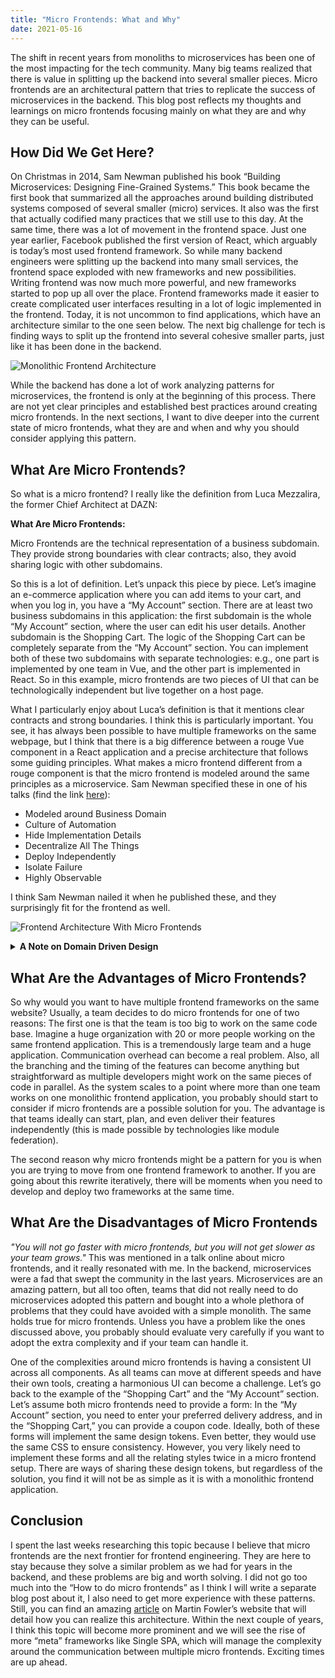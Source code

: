 ```yaml
---
title: "Micro Frontends: What and Why"
date: 2021-05-16
---
```


The shift in recent years from monoliths to microservices has been one of the most impacting for the tech community. Many big teams realized that there is value in splitting up the backend into several smaller pieces.
Micro frontends are an architectural pattern that tries to replicate the success of microservices in the backend. This blog post reflects my thoughts and learnings on micro frontends focusing mainly on what they are and why they can be useful.

## How Did We Get Here?

On Christmas in 2014, Sam Newman published his book “Building Microservices: Designing Fine-Grained Systems.” This book became the first book that summarized all the approaches around building distributed systems composed of several smaller (micro) services. It also was the first that actually codified many practices that we still use to this day.
At the same time, there was a lot of movement in the frontend space. Just one year earlier, Facebook published the first version of React, which arguably is today’s most used frontend framework. So while many backend engineers were splitting up the backend into many small services, the frontend space exploded with new frameworks and new possibilities. Writing frontend was now much more powerful, and new frameworks started to pop up all over the place. Frontend frameworks made it easier to create complicated user interfaces resulting in a lot of logic implemented in the frontend. Today, it is not uncommon to find applications, which have an architecture similar to the one seen below. The next big challenge for tech is finding ways to split up the frontend into several cohesive smaller parts, just like it has been done in the backend.

![Monolithic Frontend Architecture](./assets/monolithic-frontend-architecture.png)

While the backend has done a lot of work analyzing patterns for microservices, the frontend is only at the beginning of this process. There are not yet clear principles and established best practices around creating micro frontends. In the next sections, I want to dive deeper into the current state of micro frontends, what they are and when and why you should consider applying this pattern.

## What Are Micro Frontends?

So what is a micro frontend? I really like the definition from Luca Mezzalira, the former Chief Architect at DAZN:

**What Are Micro Frontends:**

<Quote by="Luca Mezzalira" source="https://www.youtube.com/watch?v=tD1rcWSfYpo">
  Micro Frontends are the technical representation of a business subdomain. They
  provide strong boundaries with clear contracts; also, they avoid sharing logic
  with other subdomains.
</Quote>

So this is a lot of definition. Let’s unpack this piece by piece. Let’s imagine an e-commerce application where you can add items to your cart, and when you log in, you have a “My Account” section. There are at least two business subdomains in this application: the first subdomain is the whole “My Account” section, where the user can edit his user details. Another subdomain is the Shopping Cart. The logic of the Shopping Cart can be completely separate from the “My Account” section.
You can implement both of these two subdomains with separate technologies: e.g., one part is implemented by one team in Vue, and the other part is implemented in React. So in this example, micro frontends are two pieces of UI that can be technologically independent but live together on a host page.

What I particularly enjoy about Luca’s definition is that it mentions clear contracts and strong boundaries. I think this is particularly important. You see, it has always been possible to have multiple frameworks on the same webpage, but I think that there is a big difference between a rouge Vue component in a React application and a precise architecture that follows some guiding principles.
What makes a micro frontend different from a rouge component is that the micro frontend is modeled around the same principles as a microservice. Sam Newman specified these in one of his talks (find the link <a href="https://samnewman.io/talks/principles-of-microservices" target="_blank">here</a>):

- Modeled around Business Domain
- Culture of Automation
- Hide Implementation Details
- Decentralize All The Things
- Deploy Independently
- Isolate Failure
- Highly Observable

I think Sam Newman nailed it when he published these, and they surprisingly fit for the frontend as well.

![Frontend Architecture With Micro Frontends](./assets/host-application-with-microfrontends.png)

<details>
  <summary>
    <strong>A Note on Domain Driven Design</strong>
  </summary>
  <p>
    Domain-Driven Design heavily inspires the terminology of this definition.
    While I am not really the right person to explain DDD properly, the main
    concept outlined here is about identifying smaller subdomains in an
    overarching business domain and drawing boundaries around them. It is a
    practice commonly applied to microservices, and it is a helpful practice to
    answer the question: “What constitutes a microservice, and where are the
    boundaries of the service.”
  </p>
</details>

## What Are the Advantages of Micro Frontends?

So why would you want to have multiple frontend frameworks on the same website? Usually, a team decides to do micro frontends for one of two reasons: The first one is that the team is too big to work on the same code base. Imagine a huge organization with 20 or more people working on the same frontend application. This is a tremendously large team and a huge application. Communication overhead can become a real problem. Also, all the branching and the timing of the features can become anything but straightforward as multiple developers might work on the same pieces of code in parallel. As the system scales to a point where more than one team works on one monolithic frontend application, you probably should start to consider if micro frontends are a possible solution for you. The advantage is that teams ideally can start, plan, and even deliver their features independently (this is made possible by technologies like module federation).

The second reason why micro frontends might be a pattern for you is when you are trying to move from one frontend framework to another. If you are going about this rewrite iteratively, there will be moments when you need to develop and deploy two frameworks at the same time.

## What Are the Disadvantages of Micro Frontends

_"You will not go faster with micro frontends, but you will not get slower as your team grows."_ This was mentioned in a talk online about micro frontends, and it really resonated with me. In the backend, microservices were a fad that swept the community in the last years. Microservices are an amazing pattern, but all too often, teams that did not really need to do microservices adopted this pattern and bought into a whole plethora of problems that they could have avoided with a simple monolith. The same holds true for micro frontends. Unless you have a problem like the ones discussed above, you probably should evaluate very carefully if you want to adopt the extra complexity and if your team can handle it.

One of the complexities around micro frontends is having a consistent UI across all components. As all teams can move at different speeds and have their own tools, creating a harmonious UI can become a challenge. Let’s go back to the example of the “Shopping Cart” and the “My Account” section. Let’s assume both micro frontends need to provide a form: In the “My Account” section, you need to enter your preferred delivery address, and in the “Shopping Cart,” you can provide a coupon code. Ideally, both of these forms will implement the same design tokens. Even better, they would use the same CSS to ensure consistency. However, you very likely need to implement these forms and all the relating styles twice in a micro frontend setup. There are ways of sharing these design tokens, but regardless of the solution, you find it will not be as simple as it is with a monolithic frontend application.

## Conclusion

I spent the last weeks researching this topic because I believe that micro frontends are the next frontier for frontend engineering. They are here to stay because they solve a similar problem as we had for years in the backend, and these problems are big and worth solving. I did not go too much into the “How to do micro frontends” as I think I will write a separate blog post about it, I also need to get more experience with these patterns. Still, you can find an amazing <a href="https://martinfowler.com/articles/micro frontends.html" target="_blank"> article</a> on Martin Fowler’s website that will detail how you can realize this architecture. Within the next couple of years, I think this topic will become more prominent and we will see the rise of more “meta” frameworks like Single SPA, which will manage the complexity around the communication between multiple micro frontends. Exciting times are up ahead.
